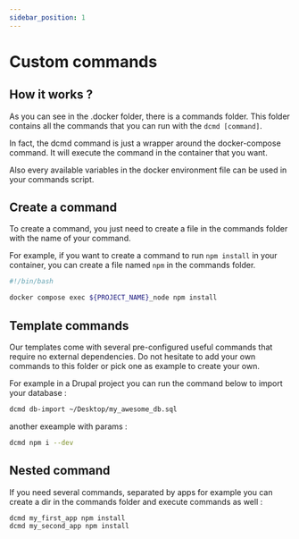 ```yaml
---
sidebar_position: 1
---
```


# Custom commands

## How it works ?

As you can see in the .docker folder, there is a commands folder.
This folder contains all the commands that you can run with the `dcmd [command]`.

In fact, the dcmd command is just a wrapper around the docker-compose command. It will execute the command in the container that you want.

Also every available variables in the docker environment file can be used in your commands script.

## Create a command

To create a command, you just need to create a file in the commands folder with the name of your command.

For example, if you want to create a command to run `npm install` in your container, you can create a file named `npm` in the commands folder.

```sh
#!/bin/bash

docker compose exec ${PROJECT_NAME}_node npm install
```

## Template commands

Our templates come with several pre-configured useful commands that require no external dependencies.
Do not hesitate to add your own commands to this folder or pick one as example to create your own.

For example in a Drupal project you can run the command below to import your database :

```sh
dcmd db-import ~/Desktop/my_awesome_db.sql
```

another exeample with params :

```sh
dcmd npm i --dev
```

## Nested command

If you need several commands, separated by apps for example you can create a dir in the commands folder and execute commands as well :

```sh
dcmd my_first_app npm install
dcmd my_second_app npm install
```